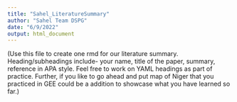 ```yaml
---
title: "Sahel_LiteratureSummary"
author: "Sahel Team DSPG"
date: "6/9/2022"
output: html_document
---
```


(Use this file to create one rmd for our literature summary. Heading/subheadings include- your name, title of the paper, summary, reference in APA style. Feel free to work on YAML headings as part of practice. Further, if you like to go ahead and put map of Niger that you practiced in GEE could be a addition to showcase what you have learned so far.)
